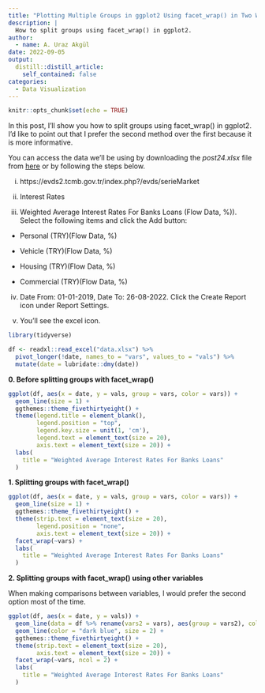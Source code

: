 ```yaml
---
title: "Plotting Multiple Groups in ggplot2 Using facet_wrap() in Two Ways"
description: |
  How to split groups using facet_wrap() in ggplot2.
author:
  - name: A. Uraz Akgül
date: 2022-09-05
output:
  distill::distill_article:
    self_contained: false
categories:
  - Data Visualization
---
```


```r
knitr::opts_chunk$set(echo = TRUE)
```

In this post, I'll show you how to split groups using facet_wrap() in ggplot2. I'd like to point out that I prefer the second method over the first because it is more informative.

You can access the data we'll be using by downloading the *post24.xlsx* file from [here](https://github.com/rpydaneogrendim/rblog/tree/main/data) or by following the steps below.

i. https://evds2.tcmb.gov.tr/index.php?/evds/serieMarket

ii. Interest Rates

iii. Weighted Average Interest Rates For Banks Loans (Flow Data, %)). Select the following items and click the Add button:

- Personal (TRY)(Flow Data, %)

- Vehicle (TRY)(Flow Data, %)

- Housing (TRY)(Flow Data, %)

- Commercial (TRY)(Flow Data, %)

iv. Date From: 01-01-2019, Date To: 26-08-2022. Click the Create Report icon under Report Settings.

v. You'll see the excel icon.

```r

library(tidyverse)

df <- readxl::read_excel("data.xlsx") %>% 
  pivot_longer(!date, names_to = "vars", values_to = "vals") %>% 
  mutate(date = lubridate::dmy(date))

```

**0. Before splitting groups with facet_wrap()**

```r

ggplot(df, aes(x = date, y = vals, group = vars, color = vars)) +
  geom_line(size = 1) +
  ggthemes::theme_fivethirtyeight() +
  theme(legend.title = element_blank(),
        legend.position = "top",
        legend.key.size = unit(1, 'cm'),
        legend.text = element_text(size = 20),
        axis.text = element_text(size = 20)) +
  labs(
    title = "Weighted Average Interest Rates For Banks Loans"
  )

```

**1. Splitting groups with facet_wrap()**

```r

ggplot(df, aes(x = date, y = vals, group = vars, color = vars)) +
  geom_line(size = 1) +
  ggthemes::theme_fivethirtyeight() +
  theme(strip.text = element_text(size = 20),
        legend.position = "none",
        axis.text = element_text(size = 20)) +
  facet_wrap(~vars) +
  labs(
    title = "Weighted Average Interest Rates For Banks Loans"
  )

```

**2. Splitting groups with facet_wrap() using other variables**

When making comparisons between variables, I would prefer the second option most of the time.

```r

ggplot(df, aes(x = date, y = vals)) +
  geom_line(data = df %>% rename(vars2 = vars), aes(group = vars2), color = "gray", size = 1) +
  geom_line(color = "dark blue", size = 2) +
  ggthemes::theme_fivethirtyeight() +
  theme(strip.text = element_text(size = 20),
        axis.text = element_text(size = 20)) +
  facet_wrap(~vars, ncol = 2) +
  labs(
    title = "Weighted Average Interest Rates For Banks Loans"
  )

```